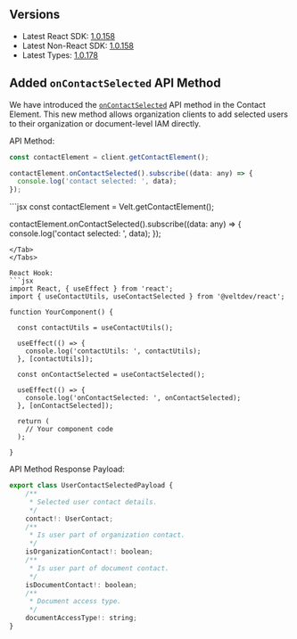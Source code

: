## Versions

- Latest React SDK: [1.0.158](https://www.npmjs.com/package/@veltdev/react)
- Latest Non-React SDK: [1.0.158](https://www.npmjs.com/package/@veltdev/client)
- Latest Types: [1.0.178](https://www.npmjs.com/package/@veltdev/types)

##  Added `onContactSelected` API Method
We have introduced the [`onContactSelected`](/api-reference/api-methods/velt-client#oncontactselected) API method in the Contact Element. This new method allows organization clients to add selected users to their organization or document-level IAM directly.

API Method:
<Tabs>
<Tab title="React / Next.js" >
```jsx
const contactElement = client.getContactElement();

contactElement.onContactSelected().subscribe((data: any) => {
  console.log('contact selected: ', data);
});
```
</Tab>
<Tab title="Other Frameworks">
```jsx
const contactElement = Velt.getContactElement();

contactElement.onContactSelected().subscribe((data: any) => {
  console.log('contact selected: ', data);
});
```
</Tab>
</Tabs>

React Hook:
```jsx
import React, { useEffect } from 'react';
import { useContactUtils, useContactSelected } from '@veltdev/react';

function YourComponent() {

  const contactUtils = useContactUtils();

  useEffect(() => {
    console.log('contactUtils: ', contactUtils);
  }, [contactUtils]);

  const onContactSelected = useContactSelected();

  useEffect(() => {
    console.log('onContactSelected: ', onContactSelected);
  }, [onContactSelected]);

  return (
    // Your component code
  );

}
```

API Method Response Payload:
```jsx
export class UserContactSelectedPayload {
    /**
     * Selected user contact details.
     */
    contact!: UserContact;
    /**
     * Is user part of organization contact.
     */
    isOrganizationContact!: boolean;
    /**
     * Is user part of document contact.
     */
    isDocumentContact!: boolean;
    /**
     * Document access type.
     */
    documentAccessType!: string;
}
```
